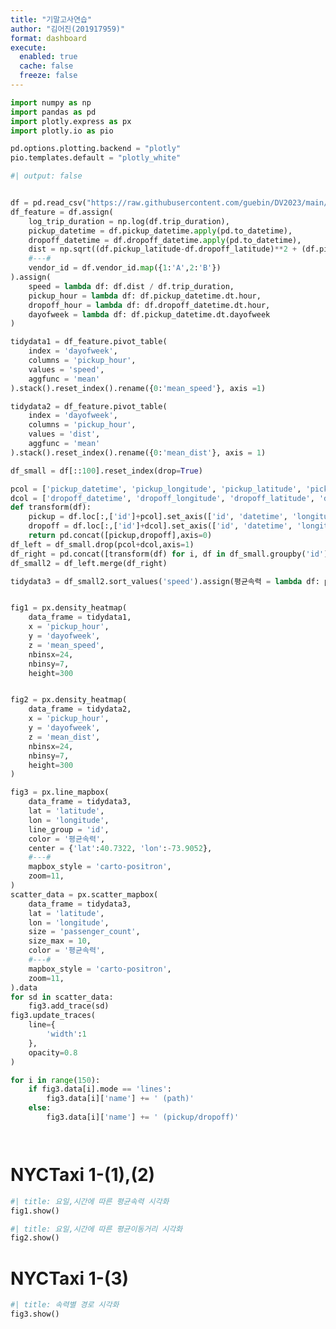 ```yaml
---
title: "기말고사연습"
author: "김어진(201917959)"
format: dashboard
execute: 
  enabled: true
  cache: false
  freeze: false
---
```


```python
import numpy as np
import pandas as pd
import plotly.express as px
import plotly.io as pio

pd.options.plotting.backend = "plotly"
pio.templates.default = "plotly_white"
```


```python
#| output: false


df = pd.read_csv("https://raw.githubusercontent.com/guebin/DV2023/main/posts/NYCTaxi.csv")
df_feature = df.assign(
    log_trip_duration = np.log(df.trip_duration),
    pickup_datetime = df.pickup_datetime.apply(pd.to_datetime),
    dropoff_datetime = df.dropoff_datetime.apply(pd.to_datetime),
    dist = np.sqrt((df.pickup_latitude-df.dropoff_latitude)**2 + (df.pickup_longitude-df.dropoff_longitude)**2),
    #---#
    vendor_id = df.vendor_id.map({1:'A',2:'B'})
).assign(
    speed = lambda df: df.dist / df.trip_duration,
    pickup_hour = lambda df: df.pickup_datetime.dt.hour,
    dropoff_hour = lambda df: df.dropoff_datetime.dt.hour,
    dayofweek = lambda df: df.pickup_datetime.dt.dayofweek
)

tidydata1 = df_feature.pivot_table(
    index = 'dayofweek',
    columns = 'pickup_hour',
    values = 'speed',
    aggfunc = 'mean'
).stack().reset_index().rename({0:'mean_speed'}, axis =1)

tidydata2 = df_feature.pivot_table(
    index = 'dayofweek',
    columns = 'pickup_hour',
    values = 'dist',
    aggfunc = 'mean'
).stack().reset_index().rename({0:'mean_dist'}, axis = 1)

df_small = df[::100].reset_index(drop=True)

pcol = ['pickup_datetime', 'pickup_longitude', 'pickup_latitude', 'pickup_hour']
dcol = ['dropoff_datetime', 'dropoff_longitude', 'dropoff_latitude', 'dropoff_hour']
def transform(df):
    pickup = df.loc[:,['id']+pcol].set_axis(['id', 'datetime', 'longitude', 'latitude', 'hour'],axis=1).assign(type = 'pickup')
    dropoff = df.loc[:,['id']+dcol].set_axis(['id', 'datetime', 'longitude', 'latitude', 'hour'],axis=1).assign(type = 'dropoff')
    return pd.concat([pickup,dropoff],axis=0)
df_left = df_small.drop(pcol+dcol,axis=1)
df_right = pd.concat([transform(df) for i, df in df_small.groupby('id')]).reset_index(drop=True)
df_small2 = df_left.merge(df_right)

tidydata3 = df_small2.sort_values('speed').assign(평균속력 = lambda df: pd.qcut(df.speed,4,labels=['매우느림','조금느림','조금빠름','매우빠름']))


fig1 = px.density_heatmap(
    data_frame = tidydata1,
    x = 'pickup_hour',
    y = 'dayofweek',
    z = 'mean_speed',
    nbinsx=24,
    nbinsy=7,
    height=300


fig2 = px.density_heatmap(
    data_frame = tidydata2,
    x = 'pickup_hour',
    y = 'dayofweek',
    z = 'mean_dist',
    nbinsx=24,
    nbinsy=7,
    height=300
)

fig3 = px.line_mapbox(
    data_frame = tidydata3,
    lat = 'latitude',
    lon = 'longitude',
    line_group = 'id',
    color = '평균속력',
    center = {'lat':40.7322, 'lon':-73.9052},
    #---#
    mapbox_style = 'carto-positron',
    zoom=11,
)
scatter_data = px.scatter_mapbox(
    data_frame = tidydata3,
    lat = 'latitude',
    lon = 'longitude',
    size = 'passenger_count',
    size_max = 10,
    color = '평균속력',
    #---#
    mapbox_style = 'carto-positron',
    zoom=11,
).data
for sd in scatter_data: 
    fig3.add_trace(sd)
fig3.update_traces(
    line={
        'width':1
    },
    opacity=0.8
)

for i in range(150):
    if fig3.data[i].mode == 'lines':
        fig3.data[i]['name'] += ' (path)'
    else:
        fig3.data[i]['name'] += ' (pickup/dropoff)'




```

# NYCTaxi 1-(1),(2)

```python
#| title: 요일,시간에 따른 평균속력 시각화        
fig1.show()
```

```python
#| title: 요일,시간에 따른 평균이동거리 시각화        
fig2.show()
```

# NYCTaxi 1-(3)

```python
#| title: 속력별 경로 시각화
fig3.show()
```

